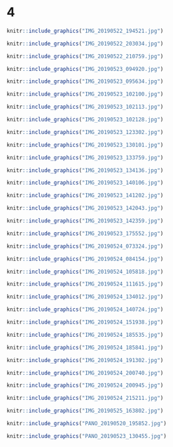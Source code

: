 # 4

  



```r
knitr::include_graphics("IMG_20190522_194521.jpg")
```



```r
knitr::include_graphics("IMG_20190522_203034.jpg")
```



```r
knitr::include_graphics("IMG_20190522_210759.jpg")
```



```r
knitr::include_graphics("IMG_20190523_094920.jpg")
```



```r
knitr::include_graphics("IMG_20190523_095634.jpg")
```



```r
knitr::include_graphics("IMG_20190523_102100.jpg")
```



```r
knitr::include_graphics("IMG_20190523_102113.jpg")
```



```r
knitr::include_graphics("IMG_20190523_102128.jpg")
```



```r
knitr::include_graphics("IMG_20190523_123302.jpg")
```



```r
knitr::include_graphics("IMG_20190523_130101.jpg")
```



```r
knitr::include_graphics("IMG_20190523_133759.jpg")
```



```r
knitr::include_graphics("IMG_20190523_134136.jpg")
```



```r
knitr::include_graphics("IMG_20190523_140106.jpg")
```



```r
knitr::include_graphics("IMG_20190523_141202.jpg")
```



```r
knitr::include_graphics("IMG_20190523_142043.jpg")
```



```r
knitr::include_graphics("IMG_20190523_142359.jpg")
```



```r
knitr::include_graphics("IMG_20190523_175552.jpg")
```



```r
knitr::include_graphics("IMG_20190524_073324.jpg")
```



```r
knitr::include_graphics("IMG_20190524_084154.jpg")
```



```r
knitr::include_graphics("IMG_20190524_105818.jpg")
```



```r
knitr::include_graphics("IMG_20190524_111615.jpg")
```



```r
knitr::include_graphics("IMG_20190524_134012.jpg")
```



```r
knitr::include_graphics("IMG_20190524_140724.jpg")
```



```r
knitr::include_graphics("IMG_20190524_151938.jpg")
```



```r
knitr::include_graphics("IMG_20190524_185535.jpg")
```



```r
knitr::include_graphics("IMG_20190524_185841.jpg")
```



```r
knitr::include_graphics("IMG_20190524_191302.jpg")
```



```r
knitr::include_graphics("IMG_20190524_200740.jpg")
```



```r
knitr::include_graphics("IMG_20190524_200945.jpg")
```



```r
knitr::include_graphics("IMG_20190524_215211.jpg")
```



```r
knitr::include_graphics("IMG_20190525_163802.jpg")
```



```r
knitr::include_graphics("PANO_20190520_195852.jpg")
```



```r
knitr::include_graphics("PANO_20190523_130455.jpg")
```


